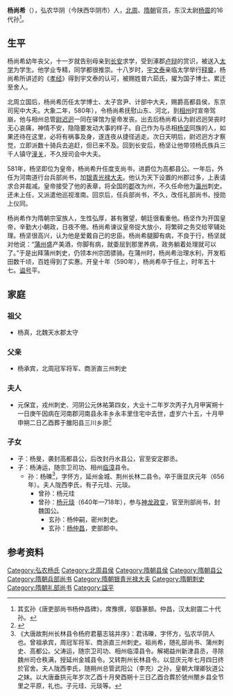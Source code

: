 '''杨尚希'''（{{bd|534年||590年||}}），弘农华阴（今陕西华阴市）人，[[北周|北周]]、[[隋朝|隋朝]]官员，东汉太尉[[杨震|杨震]]的16代孙<ref>其玄孙《唐吏部尚书杨仲昌碑》，席豫撰，邬繇篆额。仲昌，汉太尉震二十代孙。</ref>。

==生平==
杨尚希幼年丧父，十一岁就告别母亲到[[长安|长安]]求学，受到涿郡[[卢辩|卢辩]]的赏识，被送入[[太学|太学]]为学生。他学业专精，同学都很推崇。十八岁时，[[宇文泰|宇文泰]]亲临太学举行[[释奠|释奠]]，杨尚希所讲述的《[[孝经|孝经]]》得到宇文泰的认可，被赐姓普六茹氏，擢为国子博士。累迁至舍人。

北周立国后，杨尚希历任太学博士、太子宫尹、计部中大夫，赐爵高都县侯，东京司宪中大夫。大象二年，580年），令杨尚希抚慰山东、河北，到[[相州|相州]]时宣帝驾崩，他与相州总管[[尉迟迥|尉迟迥]]一同在驿馆为皇帝发丧。出去后杨尚希认为尉迟迥哭丧时无心哀痛，神情不安，隐隐要发动大事的样子。自己作为与丞相[[杨坚|杨坚]]同族的人，如果还待在这里，必将有祸事及身，遂连夜从捷径逃走。次日天明后，尉迟迥方才察觉，立即派数十骑兵去追赶，但已来不及。回到长安后，杨坚让他带领杨氏族兵三千人镇守[[潼关|潼关]]，不久授司会中大夫。

581年，杨坚即位为皇帝，杨尚希升任度支尚书，进爵位为高都县公。一年后，外任为河南道行台兵部尚书，加[[银青光禄大夫|银青光禄大夫]]。他认为天下设置的州郡过多，上表请求合并裁减。皇帝接受了他的表章，将全国的[[郡|郡]]改为州，不久任命他为[[瀛州|瀛州]]刺史。还未上任，又派遣他巡视淮南。回京后，任兵部尚书，不久，改任礼部尚书，授勋上仪同。

杨尚希作为隋朝宗室族人，生性弘厚，甚有雅望，朝廷很看重他。杨坚作为开国皇帝，辛勤大小朝政，日夜不倦。杨尚希谏议皇帝捉大放小，将繁碎之务交给宰辅处理。杨坚很高兴，认为他是爱戴自己的忠臣。杨尚希腿脚有病，不良于行，杨坚就对他说：“[[蒲州|蒲州]]盛产美酒，你脚有病，就委屈到那里养病，政务躺着处理就可以了。”于是出拜蒲州刺史，仍领本州宗团骠骑。在蒲州时，杨尚希治理水利，开发稻田数千顷，百姓得到了实惠。开皇十年（590年），杨尚希卒于任上，时年五十七。[[谥号|谥号]]平。

==家庭==
===祖父===
*杨真，北魏天水郡太守

===父亲===
*杨承宾，北周冠军将军、商浙直三州刺史

===夫人===
*元保宜，戎州刺史、河阴公元休祐第四女，大业十二年岁次丙子九月甲寅朔十一日庚午因病在河南郡河南县永丰乡永丰里住宅中去世，虚岁六十五，十月甲申朔二日乙酉葬于雒阳县三川乡原<ref name=autogenerated1>{{Citation| author=江敏| year=2020年| title=《新见两方隋代墓志小考》| periodical=《洛阳考古》| volume=| issue=第2期| pages=62-64| url=https://www.cnki.com.cn/Article/CJFDTotal-LYKG202002008.htm| doi=| oclc=| accessdate=2022-02-22| archive-date=2022-02-22| archive-url=https://web.archive.org/web/20220222013738/https://www.cnki.com.cn/Article/CJFDTotal-LYKG202002008.htm}}</ref>

===子女===
*子：杨旻，袭封高都县公，后改封丹水县公，官至安定郡丞。
*子：杨涛运，随宗卫司功、相州[[临漳|临漳]]县令。
**孙：杨暕<ref>《大唐故荆州长林县令杨府君墓志铭并序》：君讳暕，字怀方，弘农华阴人也。曾祖承宾，周冠军将军、商浙直三州刺史。祖尚希，随礼部尚书、蒲州刺史、高都公。父涛运，随宗卫司功、相州临漳县令。解褐益州新津县丞，寻除魏州司仓秩满，授延州金城县令。又转荆州长林县令。以显庆元年七月四日终於官舍。夫人陇西李氏，随朔州总管武阳公（李充）之孙，皇朝大理卿狄道公之妹。以大唐垂拱元年岁次乙酉十月癸酉朔十三日乙酉合葬於虢州閿乡县全节里之平原，礼也。子元珪、元琰等。</ref>，字怀方，延州金城、荆州长林二县令。卒于唐显庆元年（656年）。夫人陇西李氏，有子元珪、元琰。
***曾孙：杨元珪
***曾孙：[[杨元琰|杨元琰]]（640年—718年），参与[[神龙政变|神龙政变]]，官至刑部尚书，封魏国公。
****玄孙：杨仲嗣，密州刺史。
****玄孙：[[杨仲昌|杨仲昌]]，吏部郎中。

==参考资料==
{{reflist}}

[[Category:弘农杨氏|Category:弘农杨氏]]
[[Category:北周县侯|Category:北周县侯]]
[[Category:隋朝县侯|Category:隋朝县侯]]
[[Category:隋朝县公|Category:隋朝县公]]
[[Category:隋朝兵部尚书|Category:隋朝兵部尚书]]
[[Category:隋朝银青光禄大夫|Category:隋朝银青光禄大夫]]
[[Category:隋朝刺史|Category:隋朝刺史]]
[[Category:隋朝礼部尚书|Category:隋朝礼部尚书]]
[[Category:諡平|Category:諡平]]